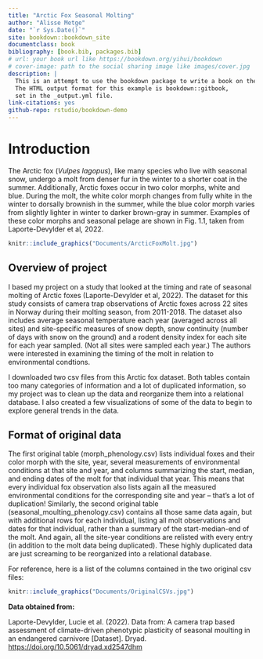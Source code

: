 ```yaml
---
title: "Arctic Fox Seasonal Molting"
author: "Alisse Metge"
date: "`r Sys.Date()`"
site: bookdown::bookdown_site
documentclass: book
bibliography: [book.bib, packages.bib]
# url: your book url like https://bookdown.org/yihui/bookdown
# cover-image: path to the social sharing image like images/cover.jpg
description: |
  This is an attempt to use the bookdown package to write a book on the Arctic Fox Project.
  The HTML output format for this example is bookdown::gitbook,
  set in the _output.yml file.
link-citations: yes
github-repo: rstudio/bookdown-demo
---
```


# Introduction

The Arctic fox (*Vulpes lagopus*), like many species who live with seasonal snow, undergo a molt from denser fur in the winter to a shorter coat in the summer. Additionally, Arctic foxes occur in two color morphs, white and blue. During the molt, the white color morph changes from fully white in the winter to dorsally brownish in the summer, while the blue color morph varies from slightly lighter in winter to darker brown-gray in summer. Examples of these color morphs and seasonal pelage are shown in Fig. 1.1, taken from Laporte-Devylder et al, 2022.

```r
knitr::include_graphics("Documents/ArcticFoxMolt.jpg")
```

## Overview of project

I based my project on a study that looked at the timing and rate of seasonal molting of Arctic foxes (Laporte-Devylder et al, 2022). The dataset for this study consists of camera trap observations of Arctic foxes across 22 sites in Norway during their molting season, from 2011-2018. The dataset also includes average seasonal temperature each year (averaged across all sites) and site-specific measures of snow depth, snow continuity (number of days with snow on the ground) and a rodent density index for each site for each year sampled. (Not all sites were sampled each year.) The authors were interested in examining the timing of the molt in relation to environmental condtions.

I downloaded two csv files from this Arctic fox dataset. Both tables contain too many categories of information and a lot of duplicated information, so my project was to clean up the data and reorganize them into a relational database. I also created a few visualizations of some of the data to begin to explore general trends in the data.

## Format of original data

The first original table (morph_phenology.csv) lists individual foxes and their color morph with the site, year, several measurements of environmental conditions at that site and year, and columns summarizing the start, median, and ending dates of the molt for that individual that year. This means that every individual fox observation also lists again all the measured environmental conditions for the corresponding site and year – that’s a lot of duplication! Similarly, the second original table (seasonal_moulting_phenology.csv) contains all those same data again, but with additional rows for each individual, listing all molt observations and dates for that individual, rather than a summary of the start-median-end of the molt. And again, all the site-year conditions are relisted with every entry (in addition to the molt data being duplicated). These highly duplicated data are just screaming to be reorganized into a relational database.

For reference, here is a list of the columns contained in the two original csv files:

```r
knitr::include_graphics("Documents/OriginalCSVs.jpg")
```

**Data obtained from:**

Laporte-Devylder, Lucie et al. (2022). Data from: A camera trap based assessment of climate-driven phenotypic plasticity of seasonal moulting in an endangered carnivore [Dataset]. Dryad. <https://doi.org/10.5061/dryad.xd2547dhm>